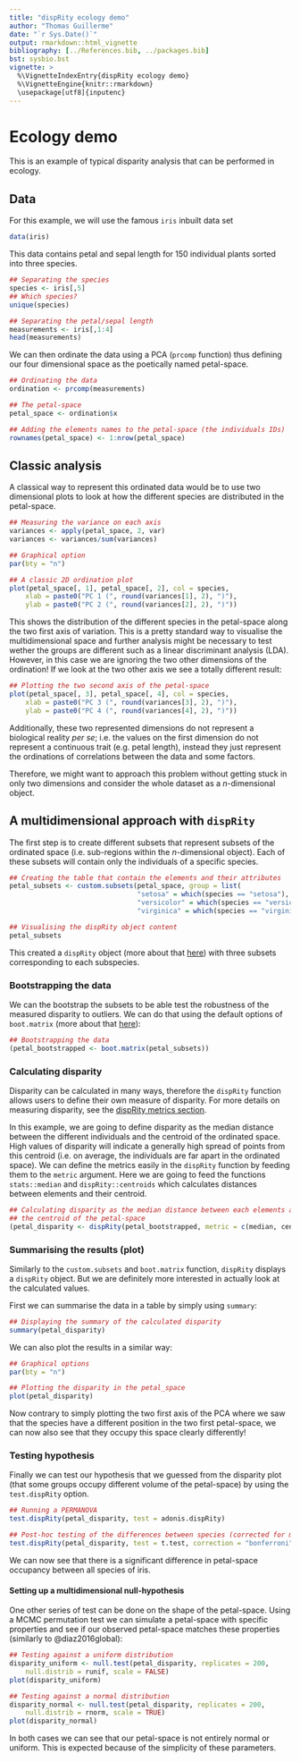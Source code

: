 ```yaml
---
title: "dispRity ecology demo"
author: "Thomas Guillerme"
date: "`r Sys.Date()`"
output: rmarkdown::html_vignette
bibliography: [../References.bib, ../packages.bib]
bst: sysbio.bst
vignette: >
  %\VignetteIndexEntry{dispRity ecology demo}
  %\VignetteEngine{knitr::rmarkdown}
  \usepackage[utf8]{inputenc}
---
```



# Ecology demo

This is an example of typical disparity analysis that can be performed in ecology.


## Data
For this example, we will use the famous `iris` inbuilt data set

```r
data(iris)
```

This data contains petal and sepal length for 150 individual plants sorted into three species.

```r
## Separating the species
species <- iris[,5]
## Which species?
unique(species)

## Separating the petal/sepal length
measurements <- iris[,1:4]
head(measurements)
```

We can then ordinate the data using a PCA (`prcomp` function) thus defining our four dimensional space as the poetically named petal-space. 

```r
## Ordinating the data
ordination <- prcomp(measurements)

## The petal-space
petal_space <- ordination$x

## Adding the elements names to the petal-space (the individuals IDs)
rownames(petal_space) <- 1:nrow(petal_space)
```

## Classic analysis
A classical way to represent this ordinated data would be to use two dimensional plots to look at how the different species are distributed in the petal-space. 

```r
## Measuring the variance on each axis
variances <- apply(petal_space, 2, var)
variances <- variances/sum(variances)

## Graphical option
par(bty = "n")

## A classic 2D ordination plot
plot(petal_space[, 1], petal_space[, 2], col = species,
    xlab = paste0("PC 1 (", round(variances[1], 2), ")"),
    ylab = paste0("PC 2 (", round(variances[2], 2), ")"))
```

This shows the distribution of the different species in the petal-space along the two first axis of variation.
This is a pretty standard way to visualise the multidimensional space and further analysis might be necessary to test wether the groups are different such as a linear discriminant analysis (LDA).
However, in this case we are ignoring the two other dimensions of the ordination!
If we look at the two other axis we see a totally different result:

```r
## Plotting the two second axis of the petal-space
plot(petal_space[, 3], petal_space[, 4], col = species,
    xlab = paste0("PC 3 (", round(variances[3], 2), ")"),
    ylab = paste0("PC 4 (", round(variances[4], 2), ")"))
```

Additionally, these two represented dimensions do not represent a biological reality *per se*; i.e. the values on the first dimension do not represent a continuous trait (e.g. petal length), instead they just represent the ordinations of correlations between the data and some factors.

Therefore, we might want to approach this problem without getting stuck in only two dimensions and consider the whole dataset as a *n*-dimensional object.

## A multidimensional approach with `dispRity`

The first step is to create different subsets that represent subsets of the ordinated space (i.e. sub-regions within the *n*-dimensional object).
Each of these subsets will contain only the individuals of a specific species.

```r
## Creating the table that contain the elements and their attributes
petal_subsets <- custom.subsets(petal_space, group = list(
                                "setosa" = which(species == "setosa"),
                                "versicolor" = which(species == "versicolor"),
                                "virginica" = which(species == "virginica")))

## Visualising the dispRity object content
petal_subsets
```

This created a `dispRity` object (more about that [here](#guts)) with three subsets corresponding to each subspecies.

### Bootstrapping the data
We can the bootstrap the subsets to be able test the robustness of the measured disparity to outliers.
We can do that using the default options of `boot.matrix` (more about that [here](#bootstraps-and-rarefactions)):

```r
## Bootstrapping the data
(petal_bootstrapped <- boot.matrix(petal_subsets))
```

### Calculating disparity

Disparity can be calculated in many ways, therefore the `dispRity` function allows users to define their own measure of disparity.
For more details on measuring disparity, see the [dispRity metrics section](#disparity-metrics).

In this example, we are going to define disparity as the median distance between the different individuals and the centroid of the ordinated space.
High values of disparity will indicate a generally high spread of points from this centroid (i.e. on average, the individuals are far apart in the ordinated space).
We can define the metrics easily in the `dispRity` function by feeding them to the `metric` argument.
Here we are going to feed the functions `stats::median` and `dispRity::centroids` which calculates distances between elements and their centroid.

```r
## Calculating disparity as the median distance between each elements and
## the centroid of the petal-space
(petal_disparity <- dispRity(petal_bootstrapped, metric = c(median, centroids)))
```

### Summarising the results (plot)
Similarly to the `custom.subsets` and `boot.matrix` function, `dispRity` displays a `dispRity` object.
But we are definitely more interested in actually look at the calculated values.

First we can summarise the data in a table by simply using `summary`:

```r
## Displaying the summary of the calculated disparity
summary(petal_disparity)
```

We can also plot the results in a similar way:

```r
## Graphical options
par(bty = "n")

## Plotting the disparity in the petal_space
plot(petal_disparity)
```

Now contrary to simply plotting the two first axis of the PCA where we saw that the species have a different position in the two first petal-space, we can now also see that they occupy this space clearly differently!


### Testing hypothesis

Finally we can test our hypothesis that we guessed from the disparity plot (that some groups occupy different volume of the petal-space) by using the `test.dispRity` option.

```r
## Running a PERMANOVA
test.dispRity(petal_disparity, test = adonis.dispRity)

## Post-hoc testing of the differences between species (corrected for multiple tests)
test.dispRity(petal_disparity, test = t.test, correction = "bonferroni")
```

We can now see that there is a significant difference in petal-space occupancy between all species of iris.


#### Setting up a multidimensional null-hypothesis

One other series of test can be done on the shape of the petal-space.
Using a MCMC permutation test we can simulate a petal-space with specific properties and see if our observed petal-space matches these properties (similarly to @diaz2016global):

```r
## Testing against a uniform distribution
disparity_uniform <- null.test(petal_disparity, replicates = 200,
    null.distrib = runif, scale = FALSE)
plot(disparity_uniform)
```

```r
## Testing against a normal distribution
disparity_normal <- null.test(petal_disparity, replicates = 200,
    null.distrib = rnorm, scale = TRUE)
plot(disparity_normal)
```

In both cases we can see that our petal-space is not entirely normal or uniform.
This is expected because of the simplicity of these parameters.